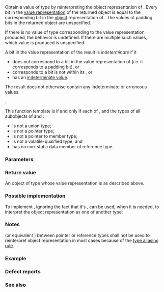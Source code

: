 {{cpp/title|bit_cast}}
{{cpp/utility/bit/navbar}}
{{ddcl|since=c++20|header=bit|
template&lt; class To, class From &gt;
constexpr To bit_cast( const From&amp; from ) noexcept;
}}

Obtain a value of type {{tt|To}} by reinterpreting the object representation of {{tt|From}}. Every bit in the [[cpp/language/object#Object representation and value representation|value representation]] of the returned {{tt|To}} object is equal to the corresponding bit in the [[cpp/language/object#Object representation and value representation|object]] representation of {{c|from}}. The values of padding bits in the returned {{tt|To}} object are unspecified.

If there is no value of type {{tt|To}} corresponding to the value representation produced, the behavior is undefined. If there are multiple such values, which value is produced is unspecified.

A bit in the value representation of the result is ''indeterminate'' if it
* does not correspond to a bit in the value representation of {{tt|From}} (i.e. it corresponds to a padding bit), or
* corresponds to a bit {{rev inl|until=c++26|of an object that}}{{rev inl|since=c++26|for which the smallest enclosing object}} is not within its {{lt|cpp/language/lifetime}}, or
* has an [[cpp/language/default initialization#Indeterminate and erroneous values|indeterminate value]].

{{rrev|since=c++26|
A bit in the value representation of the result is ''erroneous'' if it corresponds to a bit for which the smallest enclosing object has an [[cpp/language/default initialization#Indeterminate and erroneous values|erroneous value]].
}}


{{rev begin}}
{{rev|until=c++26|
For each bit in the value representation of the result that is indeterminate, the smallest object containing that bit has an indeterminate value; the behavior is undefined unless that object is of an [[cpp/language/default initialization#Special cases|uninitialized-friendly type]].

The result does not otherwise contain any indeterminate values.
}}
{{rev|since=c++26|
For each bit {{c|b}} in the value representation of the result that is indeterminate or erroneous, let {{c|u}} be the smallest object enclosing {{c|b}}:
* If {{c|u}} is of [[cpp/language/default initialization#Special cases|uninitialized-friendly type]], {{c|u}} has an indeterminate value if any of the bits in its value representation are indeterminate, or otherwise has an erroneous value.
* Otherwise, if {{c|b}} is indeterminate, the behavior is undefined.
* Otherwise, the behavior is [[cpp/language/ub|erroneous]], and the result is as specified above.
}}

The result does not otherwise contain any indeterminate or erroneous values.
{{rev end}}

{{cpp/enable if|{{c|1=sizeof(To) == sizeof(From)}} and both {{tt|To}} and {{tt|From}} are {{named req|TriviallyCopyable}} types}}.

This function template is {{c/core|constexpr}} if and only if each of {{tt|To}}, {{tt|From}} and the types of all subobjects of {{tt|To}} and {{tt|From}}:
* is not a union type;
* is not a pointer type;
* is not a pointer to member type;
* is not a volatile-qualified type; and
* has no non-static data member of reference type.

===Parameters===
{{par begin}}
{{par|from|the source of bits for the return value}}
{{par end}}

===Return value===
An object of type {{tt|To}} whose value representation is as described above.

===Possible implementation===
To implement {{tt|std::bit_cast}}, ignoring the fact that it's {{lt|cpp/language/constexpr}}, {{lc|std::memcpy}} can be used, when it is needed, to interpret the object representation as one of another type:

{{source|1=
template&lt;class To, class From&gt;
std::enable_if_t&lt;
    sizeof(To) == sizeof(From) &amp;&amp;
    std::is_trivially_copyable_v&lt;From&gt; &amp;&amp;
    std::is_trivially_copyable_v&lt;To&gt;,
    To&gt;
// constexpr support needs compiler magic
bit_cast(const From&amp; src) noexcept
{
    static_assert(std::is_trivially_constructible_v&lt;To&gt;,
        "This implementation additionally requires "
        "destination type to be trivially constructible");
    
    To dst;
    std::memcpy(&amp;dst, &amp;src, sizeof(To));
    return dst;
}
}}

=== Notes ===
{{ltt|cpp/language/reinterpret_cast}} (or equivalent {{lt|cpp/language/explicit cast}}) between pointer or reference types shall not be used to reinterpret object representation in most cases because of the [[cpp/language/reinterpret_cast#Type aliasing|type aliasing rule]].

{{feature test macro|__cpp_lib_bit_cast|std=C++20|value=201806L|[[#Top|{{tt|std::bit_cast}}]]}}

=== Example ===
{{example|code=
#include &lt;bit&gt;
#include &lt;cstdint&gt;
#include &lt;iostream&gt;

constexpr double f64v = 19880124.0; 
constexpr auto u64v = std::bit_cast&lt;std::uint64_t&gt;(f64v);
static_assert(std::bit_cast&lt;double&gt;(u64v) == f64v); // round-trip

constexpr std::uint64_t u64v2 = 0x3fe9000000000000ull;
constexpr auto f64v2 = std::bit_cast&lt;double&gt;(u64v2);
static_assert(std::bit_cast&lt;std::uint64_t&gt;(f64v2) == u64v2); // round-trip

int main()
{
    std::cout
        &lt;&lt; "std::bit_cast&lt;std::uint64_t&gt;(" &lt;&lt; std::fixed &lt;&lt; f64v &lt;&lt; ") == 0x"
        &lt;&lt; std::hex &lt;&lt; u64v &lt;&lt; '\n'
        &lt;&lt; "std::bit_cast&lt;double&gt;(0x" &lt;&lt; std::hex &lt;&lt; u64v2 &lt;&lt; ") == "
        &lt;&lt; std::fixed &lt;&lt; f64v2 &lt;&lt; '\n';
}
|p=true
|output=
std::bit_cast&lt;std::uint64_t&gt;(19880124.000000) == 0x4172f58bc0000000
std::bit_cast&lt;double&gt;(0x3fe9000000000000) == 0.781250
}}

===Defect reports===
{{dr list begin}}
{{dr list item|wg=cwg|dr=2482|paper=P1272R4|std=C++20|before=it was unspecified whether UB would occur when involving indeterminate bits|after=specified}}
{{dr list end}}

===See also===
{{dsc begin}}
{{dsc inc|cpp/memory/dsc start_lifetime_as}}
{{dsc end}}

{{langlinks|de|es|ja|ru|zh}}
